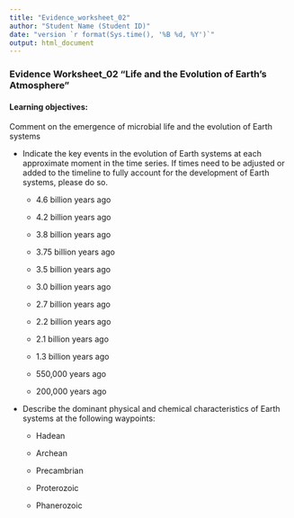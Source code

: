 ```yaml
---
title: "Evidence_worksheet_02"
author: "Student Name (Student ID)"
date: "version `r format(Sys.time(), '%B %d, %Y')`"
output: html_document
---
```

### Evidence Worksheet_02 “Life and the Evolution of Earth’s Atmosphere”
#### Learning objectives: 
Comment on the emergence of microbial life and the evolution of Earth systems
    
    
* Indicate the key events in the evolution of Earth systems at each approximate moment in the time series. If times need to be adjusted or added to the timeline to fully account for the development of Earth systems, please do so. 

    + 4.6 billion years ago  
    
    + 4.2 billion years ago  
    
    + 3.8 billion years ago  
    
    + 3.75 billion years ago  
    
    + 3.5 billion years ago  
    
    + 3.0 billion years ago  
    
    + 2.7 billion years ago  
    
    + 2.2 billion years ago  
    
    + 2.1 billion years ago
    
    + 1.3 billion years ago
    
    + 550,000 years ago
    
    + 200,000 years ago


* Describe the dominant physical and chemical characteristics of Earth systems at the following waypoints:  

    + Hadean  
    
    + Archean  
    
    + Precambrian  
    
    + Proterozoic  
    
    + Phanerozoic  
    
